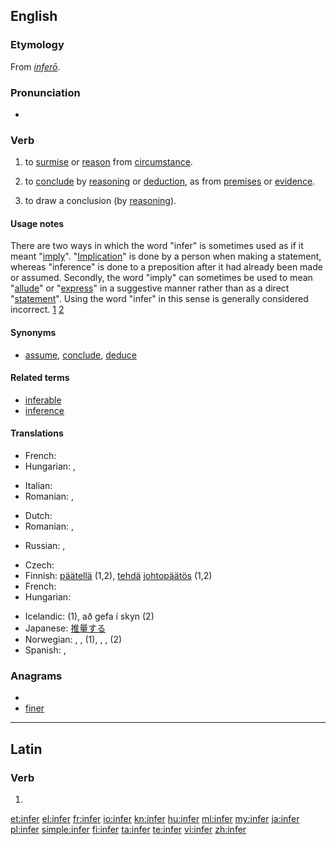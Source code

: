 ==English==

===Etymology===
From {{etyl|la}} ''[[infero|inferō]]''.

===Pronunciation===
* {{audio|en-us-infer.ogg|Audio (US)}}

===Verb===
{{en-verb|infer|r|ing}}

# {{transitive}} to [[surmise]] or [[reason]] from [[circumstance]].
# {{transitive}} to [[conclude]] by [[reason]]ing or [[deduction]], as from [[premise]]s or [[evidence]].
# {{intransitive}} to draw a conclusion (by [[reason]]ing).

====Usage notes====
There are two ways in which the word "infer" is sometimes used as if it meant "[[imply]]".  "[[implication|Implication]]" is done by a person when making a statement, whereas "inference" is done to a preposition after it had already been made or assumed.  Secondly, the word "imply" can sometimes be used to mean "[[allude]]" or "[[express]]" in a suggestive manner rather than as a direct "[[statement]]".  Using the word "infer" in this sense is generally considered incorrect. [http://www.askoxford.com/betterwriting/classicerrors/confused/?view=uk] [http://englishplus.com/grammar/00000232.htm]

====Synonyms====
* [[assume]], [[conclude]], [[deduce]]

====Related terms====
* [[inferable]]
* [[inference]]

====Translations====
{{trans-top|(transitive) To surmise or reason from circumstance}}
{{trans-mid}}
{{trans-bottom}}

{{trans-top|(transitive) To conclude by reasoning or deduction, as from premises or evidence}}
* French: {{t+|fr|déduire}}
* Hungarian: {{t|hu|kikövetkeztet}},  {{t|hu|dedukál}}
{{trans-mid}}
* Italian: {{t+|it|inferire}}
* Romanian: {{t-|ro|motiva}}, {{t+|ro|deduce}}
{{trans-bottom}}

{{trans-top|(intransitive) To draw a conclusion (by reasoning)}}
* Dutch: {{t+|nl|concluderen}}
* Romanian: {{t-|ro|conchide}}, {{t|ro|concluziona}}
{{trans-mid}}
* Russian: {{t+|ru|делать}} {{t+|ru|вывод}}, {{t|ru|заключать}}
{{trans-bottom}}

{{trans-top|(transitive, nonstandard, proscribed) To imply: to have as a necessary consequence}}
{{trans-mid}}
{{trans-bottom}}

{{checktrans-top}}
* Czech: {{t-|cs|usoudit}}
* Finnish: [[päätellä]] (1,2), [[tehdä]] [[johtopäätös]] (1,2)
* French: {{t+|fr|déduire}}
* Hungarian: {{t|hu|kikövetkeztet}}
{{trans-mid}}
* Icelandic: {{t|is|álykta}} (1), að gefa í skyn (2)
* Japanese: [[推量]]する
* Norwegian: {{t|no|utlede}}, {{t|no|konkludere}}, {{t|no|slutte}} (1), {{t|no|anta}}, {{t|no|tenke}}, {{t|no|spekulere}} (2)
* Spanish: {{t-|es|argüir}}, {{t+|es|inferir}}
{{trans-bottom}}

===Anagrams===
* {{alphagram|efinr}}
* [[finer#English|finer]]

----

==Latin==

===Verb===
{{la-verb-form|īnfer}}

# {{conjugation of|infero|īnferō|2|s|pres|act|imp|lang=la}}

[[et:infer]]
[[el:infer]]
[[fr:infer]]
[[io:infer]]
[[kn:infer]]
[[hu:infer]]
[[ml:infer]]
[[my:infer]]
[[ja:infer]]
[[pl:infer]]
[[simple:infer]]
[[fi:infer]]
[[ta:infer]]
[[te:infer]]
[[vi:infer]]
[[zh:infer]]